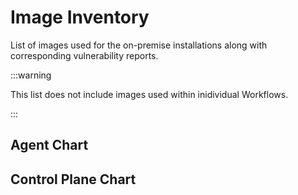 
# Image Inventory

List of images used for the on-premise installations along with corresponding
vulnerability reports.

:::warning

This list does not include images used within inidividual Workflows.

:::

## Agent Chart

<AgentImages components={props.components} />

## Control Plane Chart

<ControlPlaneImages components={props.components} />

